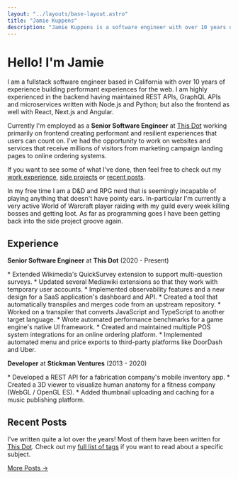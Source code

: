 ```yaml
---
layout: "../layouts/base-layout.astro"
title: "Jamie Kuppens"
description: "Jamie Kuppens is a software engineer with over 10 years of experience building for the web."
---
```



# Hello! I'm Jamie

I am a fullstack software engineer based in California with over 10 years of experience building
performant experiences for the web. I am highly experienced in the backend having maintained REST
APIs, GraphQL APIs and microservices written with Node.js and Python; but also the frontend as well
with React, Next.js and Angular.

Currently I'm employed as a **Senior Software Engineer** at <a href="https://www.thisdot.co" target="_blank" rel="noopener">This Dot</a>
working primarily on frontend creating performant and resilient experiences that users can count on.
I've had the opportunity to work on websites and services that receive millions of visitors from
marketing campaign landing pages to online ordering systems.

If you want to see some of what I've done, then feel free to check out my [work
experience](#experience), [side projects](/projects) or [recent posts](#recent-posts).

In my free time I am a D&D and RPG nerd that is seemingly incapable of playing anything that doesn't
have pointy ears. In-particular I'm currently a very active World of Warcraft player raiding with my
guild every week killing bosses and getting loot. As far as programming goes I have been getting
back into the side project groove again.

## Experience

**Senior Software Engineer** at **This Dot** (2020 - Present)

<div class="text-gray-400">
  * Extended <span class="text-white">Wikimedia's QuickSurvey</span> extension to support multi-question surveys.
  * Updated several <span class="text-white">Mediawiki</span> extensions so that they work with temporary user accounts.
  * Implemented observability features and a new design for a <span class="text-white">SaaS application's dashboard</span> and API.
  * Created a tool that automatically transpiles and merges code from an upstream repository.
  * Worked on a transpiler that converts <span class="text-white">JavaScript</span> and <span class="text-white">TypeScript</span> to another target language.
  * Wrote automated performance benchmarks for a game engine's native UI framework.
  * Created and maintained multiple POS system integrations for an online ordering platform.
  * Implemented automated menu and price exports to third-party platforms like <span class="text-white">DoorDash</span> and <span class="text-white">Uber</span>.
</div>

**Developer** at **Stickman Ventures** (2013 - 2020)

<div class="text-gray-400">
  * Developed a <span class="text-white">REST API</span> for a fabrication company's mobile inventory app.
  * Created a 3D viewer to visualize human anatomy for a fitness company <span class="text-white">(WebGL / OpenGL ES)</span>.
  * Added thumbnail uploading and caching for a music publishing platform.
</div>

## Recent Posts

I've written quite a lot over the years! Most of them have been written for <a href="https://www.thisdot.co" target="_blank" rel="noopener">This Dot</a>.
Check out my [full list of tags](/tags) if you want to read about a specific subject.

<PostList limit="6" />

<a href="/posts">
  <p class="mb-0 text-right">More Posts →</p>
</a>
